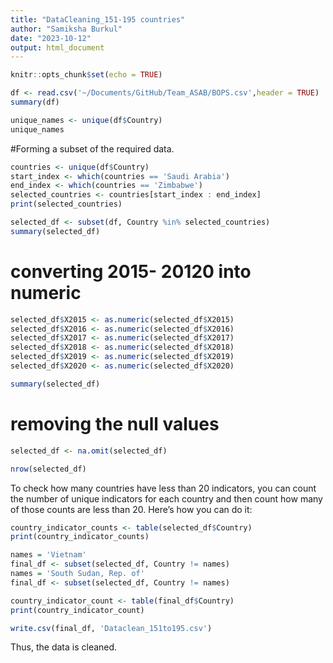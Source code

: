 ```yaml
---
title: "DataCleaning_151-195 countries"
author: "Samiksha Burkul"
date: "2023-10-12"
output: html_document
---
```


```r
knitr::opts_chunk$set(echo = TRUE)
```

```r
df <- read.csv('~/Documents/GitHub/Team_ASAB/BOPS.csv',header = TRUE)
summary(df)
```

```r
unique_names <- unique(df$Country)
unique_names
```

#Forming a subset of the required data.
```r
countries <- unique(df$Country)
start_index <- which(countries == 'Saudi Arabia')
end_index <- which(countries == 'Zimbabwe')
selected_countries <- countries[start_index : end_index]
print(selected_countries)

```





```r
selected_df <- subset(df, Country %in% selected_countries)
summary(selected_df)
```
# converting 2015- 20120 into numeric
```r
selected_df$X2015 <- as.numeric(selected_df$X2015)
selected_df$X2016 <- as.numeric(selected_df$X2016)
selected_df$X2017 <- as.numeric(selected_df$X2017)
selected_df$X2018 <- as.numeric(selected_df$X2018)
selected_df$X2019 <- as.numeric(selected_df$X2019)
selected_df$X2020 <- as.numeric(selected_df$X2020)
```



```r
summary(selected_df)
```

# removing the null values

```r
selected_df <- na.omit(selected_df)
```

```r
nrow(selected_df)
```

To check how many countries have less than 20 indicators, you can count the number of unique indicators for each country and then count how many of those counts are less than 20. Here's how you can do it:

```r

country_indicator_counts <- table(selected_df$Country)
print(country_indicator_counts)


```





```r
names = 'Vietnam'
final_df <- subset(selected_df, Country != names)
names = 'South Sudan, Rep. of'
final_df <- subset(selected_df, Country != names)
```

```r
country_indicator_count <- table(final_df$Country)
print(country_indicator_count)
```

```r
write.csv(final_df, 'Dataclean_151to195.csv')
```


Thus, the data is cleaned.

